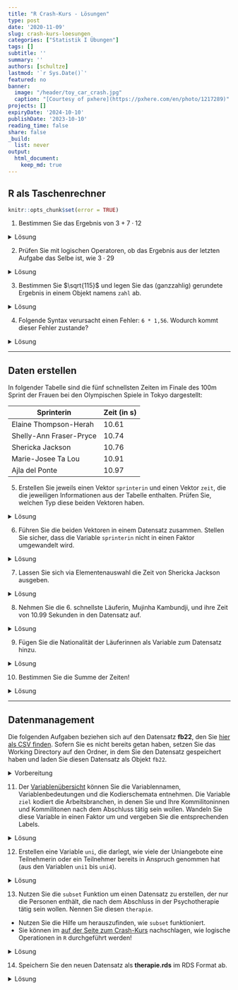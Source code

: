 ```yaml
---
title: "R Crash-Kurs - Lösungen" 
type: post
date: '2020-11-09' 
slug: crash-kurs-loesungen 
categories: ["Statistik I Übungen"] 
tags: [] 
subtitle: ''
summary: '' 
authors: [schultze] 
lastmod: '`r Sys.Date()`'
featured: no
banner:
  image: "/header/toy_car_crash.jpg"
  caption: "[Courtesy of pxhere](https://pxhere.com/en/photo/1217289)"
projects: []
expiryDate: '2024-10-10'
publishDate: '2023-10-10'
reading_time: false
share: false
_build:
  list: never
output:
  html_document:
    keep_md: true
---
```


## R als Taschenrechner

```r
knitr::opts_chunk$set(error = TRUE)
```

1. Bestimmen Sie das Ergebnis von $3 + 7 \cdot 12$

<details><summary>Lösung</summary>

```r
3 + 7 * 12
```

</details>


2. Prüfen Sie mit logischen Operatoren, ob das Ergebnis aus der letzten Aufgabe das Selbe ist, wie $3 \cdot 29$

<details><summary>Lösung</summary>

```r
(3 + 7 * 12) == (3 * 29)
```

</details>


3. Bestimmen Sie $\sqrt{115}$ und legen Sie das (ganzzahlig) gerundete Ergebnis in einem Objekt namens `zahl` ab.

<details><summary>Lösung</summary>

```r
zahl <- round(sqrt(115))
```

</details>


4. Folgende Syntax verursacht einen Fehler: `6 * 1,56`. Wodurch kommt dieser Fehler zustande?

<details><summary>Lösung</summary>

```r
6 * 1.56
```

In der Syntax wird fälschlicherweise das Komma als Dezimaltrennzeichen genutzt. Wenn man das Komma durch einen Punkt ersetzt, funktioniert die Syntax problemlos:

```r
6 * 1.56
```

</details>


***

## Daten erstellen

In folgender Tabelle sind die fünf schnellsten Zeiten im Finale des 100m Sprint der Frauen bei den Olympischen Spiele in Tokyo dargestellt:

Sprinterin | Zeit (in s)
------ | -----------
Elaine Thompson-Herah | 10.61
Shelly-Ann Fraser-Pryce | 10.74
Shericka Jackson | 10.76
Marie-Josee Ta Lou | 10.91
Ajla del Ponte | 10.97


5. Erstellen Sie jeweils einen Vektor `sprinterin` und einen Vektor `zeit`, die die jeweiligen Informationen aus der Tabelle enthalten. Prüfen Sie, welchen Typ diese beiden Vektoren haben.

<details><summary>Lösung</summary>

Erstellen der Vektoren:

```r
sprinterin <- c('Elaine Thompson-Herah', 'Shelly-Ann Fraser-Pryce', 'Shericka Jackson', 'Marie-Josee Ta Lou', 'Ajla del Ponte')
zeit <- c(10.61, 10.74, 10.76, 10.91, 10.97)
```

Prüfen der Typen:

```r
class(sprinterin)
class(zeit)
```

`sprinterin` ist ein `character` weil es Text enthält; `zeit` ist numerisch.

</details>


6. Führen Sie die beiden Vektoren in einem Datensatz zusammen. Stellen Sie sicher, dass die Variable `sprinterin` nicht in einen Faktor umgewandelt wird.

<details><summary>Lösung</summary>

Per Voreinstellung wurden bis zur R-Version 4.0.0 `character` Vektoren beim Zusammenführen in `data.frame`s in den Typ `factor` umgewandelt. Sollten Sie also eine älter Version benutzen, kann es hier zu Komplikationen kommen:

```r
olymp <- data.frame(sprinterin, zeit)
str(olymp)
```

In diesem Fall (R-Version 4.1.1) werden die Namen als `character` beibehalten. Das unterschiedliche Verhalten unterschiedlicher R-Versionen liegt daran, dass mit R-Version 4.0.0 die Voreinstellung des Arguments `stringsAsFactors` in der Funktion `data.frame()` geändert wurde. Das Argument und dessen Voreinstellung findet man mit `help(data.frame)`. Da steht im Abschnitt _Arguments_:

 | 
--- | ---------
`stringsAsFactors` | logical: should character vectors be converted to factors? The ‘factory-fresh’ default has been TRUE previously but has been changed to FALSE for R 4.0.0. |

In älteren Versionen muss dieses Argument also händisch auf `FALSE` gesetzt werden, um das gewünschte Ergebnis zu erreichen.

```r
olymp <- data.frame(sprinterin, zeit, stringsAsFactors = FALSE)
str(olymp)
```

</details>


7. Lassen Sie sich via Elementenauswahl die Zeit von Shericka Jackson ausgeben.

<details><summary>Lösung</summary>

```r
olymp[3, 2]         # dirkete Auswahl via Position
olymp[3, 'zeit']    # Variablenauswahl per Name
olymp[olymp$sprinterin == 'Shericka Jackson', 'zeit']  # Filterauswahl
```

</details>


8. Nehmen Sie die 6. schnellste Läuferin, Mujinha Kambundji, und ihre Zeit von  10.99 Sekunden in den Datensatz auf.

<details><summary>Lösung</summary>

```r
olymp[6, ] <- c('Muljinga Kambundji', 10.99)
olymp
```

</details>


9. Fügen Sie die Nationalität der Läuferinnen als Variable zum Datensatz hinzu.

<details><summary>Lösung</summary>

Die Nationalitäten finden sich übersichtlich z.B. auf [der Wikipedia-Seite zum 100m Sprint in Tokyo](https://de.wikipedia.org/wiki/Olympische_Sommerspiele_2020/Leichtathletik_%E2%80%93_100_m_(Frauen)#Finale). 

Variante 1: Neuen Vektor erstellen und über `cbind` oder `data.frame` hinzufügen.

```r
nation <- c('Jamaika', 'Jamaika', 'Jamaika', 'Elfenbeinküste', 'Schweiz', 'Schweiz')
full <- data.frame(olymp, nation)   # via data.frame
# Alternative: via cbind
  # full <- cbind(olymp, nation)
full
```

Variante 2: Vektor direkt im Datensatz anlegen.

```r
olymp$nation <- c('Jamaika', 'Jamaika', 'Jamaika', 'Elfenbeinküste', 'Schweiz', 'Schweiz')
olymp
```


</details>


10. Bestimmen Sie die Summe der Zeiten!

<details><summary>Lösung</summary>

*Hinweis*: Die Summe des Objekts `zeit` ist hier nicht mehr angebracht, weil die 6. Sprinterin direkt dem Datensatz hinzugefügt wurde. Dadurch hat sich das Verhalten unseres Datensatzes geändert:

```r
sum(olymp$zeit)
str(olymp)
```

Es entsteht ein Fehler, der besagt, dass `zeit` im Datensatz als `character` und nicht numerisch abgelegt ist. Das ist dadurch passiert, dass die Daten von Mujinga Kambundji händisch hinzufügt wurden. Es gibt zwei Möglichkeiten damit umzugehen. Die Erste ist eine ad-hoc Korrektur der Variablentypen:

```r
olymp$zeit <- as.numeric(olymp$zeit)
str(olymp)
```

Die Zweite ist es, das Problem bereits beim Hinzufügen von Daten zu umgehen. Dazu erstellen wir erst einmal den `olymp` Datensatz mit fünf Sprinterinnen aus den ursprünglichen Objekten erneut, um die Ausgangslage wiederherzustellen. Dann fügen wir die sechste Sprinterin eigenen, einzeiligen `data.frame` hinzu:

```r
olymp <- data.frame(sprinterin, zeit)
olymp[6, ] <- data.frame('Muljinga Kambundji', 10.99)
str(olymp)
```

In beiden Fällen kann anschließend mit `sum` gearbeitet werden:

```r
sum(olymp$zeit)
```

</details>


***

## Datenmanagement

Die folgenden Aufgaben beziehen sich auf den Datensatz **fb22**, den Sie [<i class="fas fa-download"></i> hier als CSV finden](/daten/fb22.csv). Sofern Sie es nicht bereits getan haben, setzen Sie das Working Directory auf den Ordner, in dem Sie den Datensatz gespeichert haben und laden Sie diesen Datensatz als Objekt `fb22`.

<details><summary>Vorbereitung</summary>

Lokale Datei öffnen:

```r
setwd(...)
```
```r
fb22 <- read.table('fb22.csv', 
  header = TRUE, 
  sep = ',')
```

Online Datei öffnen:

```r
fb22 <- read.table('https://pandar.netlify.app/daten/fb22.csv', 
  header = TRUE,
  sep = ',')
```

</details>


11. Der [Variablenübersicht](/lehre/statistik-i/variablen.pdf) können Sie die Variablennamen, Variablenbedeutungen und die Kodierschemata entnehmen. Die Variable `ziel` kodiert die Arbeitsbranchen, in denen Sie und Ihre Kommilitoninnen und Kommilitonen nach dem Abschluss tätig sein wollen. Wandeln Sie diese Variable in einen Faktor um und vergeben Sie die entsprechenden Labels.

<details><summary>Lösung</summary>

```r
str(fb22$ziel)
```

Variante 1: Umwandeln und anschließend Labels vergeben.

```r
# Umwandung von numeric in factor
fb22$ziel <- as.factor(fb22$ziel)
# Vergabe von levels
levels(fb22$ziel) <- c('Wirtschaft', 'Therapie', 'Forschung', 'Andere')
```

Variante 2: In einem Schritt umwandeln und Labels vergeben.

```r
fb22$ziel <- factor(fb22$ziel,
  labels = c('Wirtschaft', 'Therapie', 'Forschung', 'Andere'))
```

```r
str(fb22$ziel)
```

</details>


12. Erstellen eine Variable `uni`, die darlegt, wie viele der Uniangebote eine Teilnehmerin oder ein Teilnehmer bereits in Anspruch genommen hat (aus den Variablen `uni1` bis `uni4`).

<details><summary>Lösung</summary>

Variante 1: Taschenrechnen mit Vektoren.

```r
fb22$uni <- fb22$uni1 + fb22$uni2 + fb22$uni3 + fb22$uni4
str(fb22$uni)
```

Variante 2: Zeilen-spezifische Summen bilden.

```r
fb22$uni <- rowSums(fb22[, c('uni1', 'uni2', 'uni3', 'uni4')])
str(fb22$uni)
```

</details>


13. Nutzen Sie die `subset` Funktion um einen Datensatz zu erstellen, der nur die Personen enthält, die nach dem Abschluss in der Psychotherapie tätig sein wollen. Nennen Sie diesen `therapie`.
  + Nutzen Sie die Hilfe um herauszufinden, wie `subset` funktioniert.
  + Sie können im [auf der Seite zum Crash-Kurs](/lehre/statistik-i/r-crash-kurs) nachschlagen, wie logische Operationen in `R` durchgeführt werden!


<details><summary>Lösung</summary>

```r
help(subset)
```

```r
therapie <- subset(fb22,            # Voller Datensatz
  subset = fb22$ziel == 'Therapie'  # Auswahlkriterium
  )
str(therapie)
```

</details>

  
14. Speichern Sie den neuen Datensatz als **therapie.rds** im RDS Format ab.

<details><summary>Lösung</summary>

```r
saveRDS(therapie, 'therapie.rds')
```

</details>
